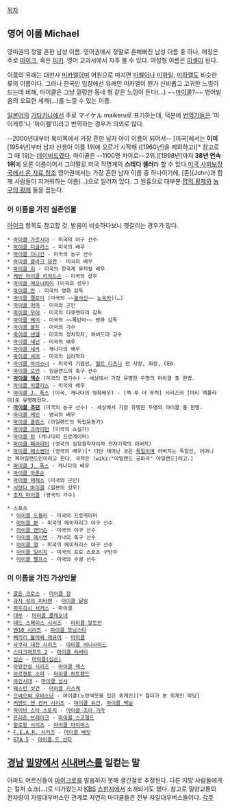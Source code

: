 [[목차]]

== 영어 이름 Michael ==
영미권의 정말 흔한 남성 이름. 영어권에서 정말로 흔해빠진 남성 이름 중 하나. 애칭은 주로 [[마이크]], 혹은 [[미키]]. 영어 교과서에서 자주 볼 수 있다. 여성형 이름은 [[미셸]]이 된다.

이름의 유래는 대천사 [[미카엘]]이며 어원으로 따지면 [[미첼]]이나 [[미하일]], [[미하엘]]도 비슷한 류의 이름이다. 그러나 한국인 입장에선 유래인 미카엘이 뭔가 신비롭고 고귀한 느낌이 드는데 비해, 마이클은 그냥 껄렁한 동네 형 같은 느낌이 든다(...)  ~~[[마이콜]]?~~ 영어발음의 오묘한 세계(...)를 느낄 수 있는 이름.

[[일본어]]의 [[가타카나]]에선 주로 マイケル maikeru로 표기하는데, 덕분에 [[번역가]]들은 '마이케루'나 '마이켈'이라고 번역하는 경우가 의외로 많다.

--2000년대부터 북미쪽에서 가장 흔한 남자 아이 이름이 되어서-- [미국]에서는 '''이미''' [1954년]부터 남자 신생아 이름 1위에 오르기 시작해 ([1960년]을 제외하고)[* 참고로 그 때 1위는 [[데이비드]]였다. 마이클은 --1100명 차이로-- 2위.][1998년]까지 '''38년 연속 1위'''에 오른 이름이어서 그야말로 미국 작명계의 '''스테디 셀러'''라 할 수 있다.[http://www.ourbabynamer.com/Michael-name-popularity.html 미국 사회보장국에서 온 자료 참조] 영어권에서는 가장 흔한 남자 이름 중 하나이기에, [존](John)과 함께 사람들이 지겨워하는 이름(...)으로 알려져 있다. 그 원흉으로 대부분 [[마이클 잭슨|팝의 황제]]와 [[마이클 조던|농구의 황제]] 둘을 꼽는다.

=== 이 이름을 가진 실존인물 ===
[[마이크]] 항목도 참고할 것. 발음이 비슷하다보니 헷갈리는 경우가 많다.

 * [[마이클 가르시아]] - 미국의 야구 선수
 * [[마이클 더글러스]] - 미국의 배우
 * [[마이클 더니건]] - 미국의 농구 선수
 * [[마이클 클라크 덩컨]] - 미국의 배우
 * [[마이클 리]] - 미국의 한국계 뮤지컬 배우
 * [[케빈 마이클 리처드슨]] - 미국의 성우
 * [[마이클 매코너하이]] (미국의 성우)
 * [[마이클 만]] - 미국의 영화 감독
 * [[마이클 맬로이]] (미국의 ~~[[불사신]]~~ [[노숙자]])(…)
 * [[마이클 머피]] - 미국의 군인
 * [[마이클 무어]] - 미국의 다큐멘터리 감독
 * [[마이클 베이]] - 미국의 ~~폭탄마~~ 영화 감독
 * [[마이클 볼튼]] - 미국의 가수
 * [[마이클 샌델]] - 미국의 정치학자, 하버드대 교수
 * [[마이클 섀넌]] - 미국의 배우
 * [[마이클 세라]] - 캐나다의 배우
 * [[마이클 셔머]] - 미국의 심리학자
 * [[마이클 아이스너]] - 미국의 기업인, [[월트 디즈니]] 전 사장, 회장, CEO.
 * [[마이클 오언]] - 잉글랜드의 축구 선수
 * '''[[마이클 잭슨]]''' (미국의 팝가수) - 세상에서 가장 유명한 두명의 마이클 중 한명.
 * [[마이클 치클리스]] - 미국의 배우
 * [[마이클 J. 폭스]] (미국, 캐나다의 영화배우) - [백 투 더 퓨처] 시리즈의 [마티 맥플라이]로 유명해졌다.
 * '''[[마이클 조던]]''' (미국의 농구 선수) - 세상에서 가장 유명한 두명의 마이클 중 한명.
 * [[마이클 케인]] - 영국의 배우
 * [[마이클 콜린스]] (아일랜드의 독립운동가)
 * [[마이클 크라이턴]] (미국의 소설가)
 * [[마이클 탕]] (캐나다의 프로게이머)
 * [[마이클 패러데이]] (영국의 실험철학자이자 전자기학의 아버지)
 * [[마이클 패스벤더]] (영국의 배우)[* 다만 태어난 곳은 [[독일]]이며 아버지는 독일인, 어머니는 북아일랜드인이라고 한다. 국적은 [wiki:"아일랜드 공화국" 아일랜드]라고.]
 * [[마이클 J. 폭스]] - 캐나다의 배우
 * [[마익흘|마이클 아론손]]
 * [[마이클 패레스]] (미국의 군인)
 * [[시탄다 마이클]] (일본의 성우)
 * [[조지 마이클]] (영국의 가수)

 * 스포츠
  * [[마이클 도블러]] - 미국의 프로게이머
  * [[마이클 본]] - 미국의 메이저리그 야구 선수
  * [[마이클 앤더슨]] - 미국의 야구 선수
  * [[마이클 에시엔]] - 가나의 축구 선수
  * [[마이클 영]] - 미국의 메이저리스 야구 선수
  * [[마이클 일리치]] - 미국의 프로 스포츠 구단주
  * [[마이클 펠프스]] - 미국의 수영 선수

=== 이 이름을 가진 가상인물 ===
 * [[골든 크로스(드라마)|골든 크로스]] - [[마이클 장]]
 * [[과자 섬의 피터팬]] - [[마이클 달링]]
 * [[꼭두각시 서커스]] - 마이클
 * [[대부]] - [[마이클 콜레오네]]
 * [[데드 스페이스 시리즈]] - [[마이클 알트만]]
 * [[벤10 시리즈]] - [[마이클 모닝스타]]
 * [[삐리리 불어봐 재규어]] - [[마이클(삐리리 불어봐 재규어)|마이클]]
 * [[사쿠라 대전 시리즈]] - [[마이클 서니사이드]]
 * [[스타크래프트 2]] - [[마이클 리버티]]
 * [[심슨]] - [[마이클(심슨)]]
 * [[아랑전설 시리즈]] - [[마이클 맥스]]
 * [[아르젠토 소마]] - [[마이클 하트랜드]]
 * [[야인시대]] - [[마이클 상사]]
 * [[웨스턴 샷건]] - [[마이클 키스케]]
 * [[으쌰으쌰 우비소년]] - 마이클(노란색옷을 입은 외계인)[* 뭘더가 본 외계인 악당]
 * [[커맨드 앤 컨커 시리즈]] - [[마이클 듀건]], [[마이클 맥닐]]
 * [[파이브 스타 스토리]] - [[마이클 조이 기라]]
 * [[프리즌 브레이크]] - [[마이클 스코필드]]
 * [[할로윈 시리즈]] - [[마이클 마이어스]]
 * [[F.E.A.R. 시리즈]] - [[마이클 베킷]]
 * [[GTA 5]] - [[마이클 드 산타]]

== [[경남]] [[밀양]]에서 [[시내버스]]를 일컫는 말 ==
아마도 어르신들이 [[마이크로]]를 발음하지 못해 생긴걸로 추정된다. 다른 지방 사람들에게는 컬처 쇼크(...)로 다가왔는지 [[KBS]] [[스펀지]]에서 소개되기도 했다.
참고로 밀양교통의 전차량이 자일대우버스인 관계로 자연히 마이클들은 전부 자일대우버스들이다.
[[각주]]
